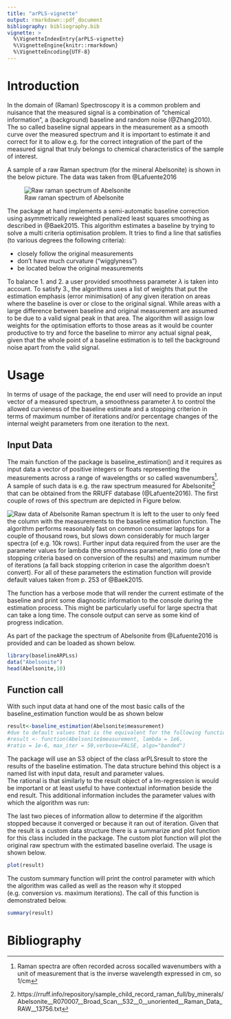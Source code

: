```yaml
---
title: "arPLS-vignette"
output: rmarkdown::pdf_document
bibliography: bibliography.bib
vignette: >
  %\VignetteIndexEntry{arPLS-vignette}
  %\VignetteEngine{knitr::rmarkdown}
  %\VignetteEncoding{UTF-8}
---
```

# Introduction
In the domain of (Raman) Spectroscopy it is a common problem and nuisance that the measured signal is a combination of "chemical information", a (background) baseline and random noise (@Zhang2010). The so called baseline signal appears in the measurement as a smooth curve over the measured spectrum and it is important to estimate it and correct for it to allow e.g. for the correct integration of the part of the measured signal that truly belongs to chemical characteristics of the sample of interest.

A sample of a raw Raman spectrum (for the mineral Abelsonite) is shown in the below picture. The data was taken from @Lafuente2016

![Raw raman spectrum of Abelsonite](Rplot.png)

The package at hand implements a semi-automatic baseline correction using asymmetrically reweighted penalized least squares smoothing as described in @Baek2015.
This algorithm estimates a baseline by trying to solve a multi criteria optimisation problem. It tries to find a line that satisfies (to various degrees the following criteria):

* closely follow the original measurements 
* don't have much curvature ("wigglyness")
* be located below the original measurements

To balance 1. and 2. a user provided smoothness parameter $\lambda$ is taken into account. To satisfy 3., the algorithms uses a list of weights that put the estimation emphasis (error minimisation) of any given iteration on areas where the baseline is over or close to the original signal. While areas with a large difference between baseline and original measurement are assumed to be due to a valid signal peak in that area. The algorithm will assign low weights for the optimisation efforts to those areas as it would be counter productive to try and force the baseline to mirror any actual signal peak, given that the whole point of a baseline estimation is to tell the background noise apart from the valid signal. 

# Usage
In terms of usage of the package, the end user will need to provide an input vector of a measured spectrum, a smoothness parameter $\lambda$ to control the allowed curvieness of the baseline estimate and a stopping criterion in terms of maximum number of iterations and/or percentage changes of the internal weight parameters from one iteration to the next. 

## Input Data
The main function of the package is baseline_estimation() and it requires as input data a vector of positive integers or floats representing the measurements across a range of wavelengths or so called wavenumbers^[Raman spectra are often recorded across socalled wavenumbers with a unit of measurement that is the inverse wavelength expressed in cm, so 1/cm].
A sample of such data is e.g. the raw spectrum measured for Abelsonite^[https://rruff.info/repository/sample_child_record_raman_full/by_minerals/Abelsonite__R070007__Broad_Scan__532__0__unoriented__Raman_Data_RAW__13756.txt] that can be obtained from the RRUFF database (@Lafuente2016).  The first couple of rows of this spectrum are depicted in Figure below.

![Raw data of Abelsonite Raman spectrum](spectrum.png)
It is left to the user to only feed the column with the measurements to the baseline estimation function. The algorithm performs reasonably fast on common consumer laptops for a couple of thousand rows, but slows down considerably for much larger spectra (of e.g. 10k rows). Further input data required from the user are the parameter values for lambda (the smoothness parameter), ratio (one of the stopping criteria based on conversion of the results) and maximum number of iterations (a fall back stopping criterion in case the algorithm doesn't convert). For all of these parameters the estimation function will provide default values taken from p. 253 of @Baek2015.

The function has a verbose mode that will render the current estimate of the baseline and print some diagnostic information to the console during the estimation process.
This might be particularly useful for large spectra that can take a long time.
The console output can serve as some kind of progress indication.

As part of the package the spectrum of Abelsonite from @Lafuente2016 is provided and can be loaded as shown below.
```r
library(baselineARPLss)
data("Abelsonite")
head(Abelsonite,10)
```

## Function call

With such input data at hand one of the most basic calls of the baseline_estimation function would be as shown below

```r
result<-baseline_estimation(Abelsonite$measurement)
#due to default values that is the equivalent for the following function call
#result <- function(Abelsonite$measurement, lambda = 1e6, 
#ratio = 1e-6, max_iter = 50,verbose=FALSE, algo="banded")
```

The package will use an S3 object of the class arPLSresult to store the results of the baseline estimation. The data structure behind this object is a named list with input data, result and parameter values.  
The rational is that similarly to the result object of a lm-regression is would be important or at least useful to have contextual information beside the end result. This additional information includes the parameter values with which the algorithm was run:
\begin{itemize}
    \item raw spectrum that was used as input data
    \item smoothness parameter lambda that the user provided
    \item ratio parameter provided by the user as one stopping criterium
    \item maximum iteration parameter provided by the user as an additional stopping criterium
    \item estimated baseline after the algorithm stopped
    \item last iteration executed when the algorithm stopped
    \item last weight vector ration at the time when the algorithm stopped
\end{itemize}
The last two pieces of information allow to determine if the algorithm stopped because it converged or because it ran out of iteration.
Given that the result is a custom data structure there is a summarize and plot function for this class included in the package. The custom plot function will plot the original raw spectrum with the estimated baseline overlaid. The usage is shown below.
```r
plot(result)
```
The custom summary function will print the control parameter with which the algorithm was called as well as the reason why it stopped (e.g. conversion vs. maximum iterations). The call of this function is demonstrated below.
```r
summary(result)
```

# Bibliography


